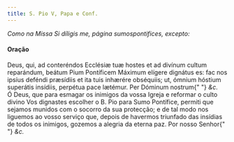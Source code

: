 ```yaml
---
title: S. Pio V, Papa e Conf.
---
```


<em>Como na Missa Si díligis me, página sumospontifices, excepto:</em>

<h4 class="text-center">Oração</h4>
<div class="container-fluid">
  <div class="row">
    <div class="col-6 dropcaps text-justify">
      Deus, qui, ad conteréndos Ecclésiæ tuæ hostes et ad divínum cultum
      reparándum, beátum Pium Pontíficem Máximum elígere dignátus es: fac nos
      ipsíus deféndi præsídiis et ita tuis inhærére obséquiis; ut, ómnium
      hóstium superátis insídiis, perpétua pace lætémur. Per Dóminum nostrum{" "}
      <em>&c.</em>
    </div>
    <div class="col-6 dropcaps text-justify">
      Ó Deus, que para esmagar os inimigos da vossa Igreja e reformar o culto
      divino Vos dignastes escolher o B. Pio para Sumo Pontífice, permiti que
      sejamos munidos com o socorro da sua protecção; e de tal modo nos liguemos
      ao vosso serviço que, depois de havermos triunfado das insídias de todos
      os inimigos, gozemos a alegria da eterna paz. Por nosso Senhor{" "}
      <em>&c.</em>
    </div>
  </div>
</div>

